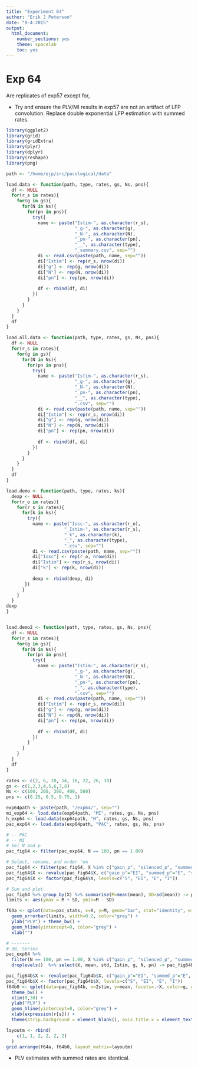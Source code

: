 ```yaml
---
title: "Experiment 64"
author: "Erik J Peterson"
date: "9-4-2015"
output:
  html_document:
    number_sections: yes
    theme: spacelab
    toc: yes
---
```


# Exp 64

Are replicates of exp57 except for,

- Try and ensure the PLV/MI results in exp57 are not an artifact of LFP convolution. Replace double exponential LFP estimation with summed rates.


```r
library(ggplot2)
library(grid)
library(gridExtra)
library(plyr)
library(dplyr)
library(reshape)
library(png)

path <- "/home/ejp/src/pacological/data"

load.data <- function(path, type, rates, gs, Ns, pns){
  df <- NULL
  for(r_s in rates){
    for(g in gs){
      for(N in Ns){
        for(pn in pns){
          try({
            name <- paste("Istim-", as.character(r_s), 
                          "_g-", as.character(g),
                          "_N-", as.character(N),
                          "_pn-", as.character(pn),
                          "__", as.character(type), 
                          "_summary.csv", sep="")
            di <- read.csv(paste(path, name, sep=""))
            di["Istim"] <- rep(r_s, nrow(di))
            di["g"] <- rep(g, nrow(di))
            di["N"] <- rep(N, nrow(di))
            di["pn"] <- rep(pn, nrow(di))
            
            df <- rbind(df, di)  
          })  
        }
      }
    }
  }
  df
}

load.all.data <- function(path, type, rates, gs, Ns, pns){
  df <- NULL
  for(r_s in rates){
    for(g in gs){
      for(N in Ns){
        for(pn in pns){
          try({
            name <- paste("Istim-", as.character(r_s), 
                          "_g-", as.character(g),
                          "_N-", as.character(N),
                          "_pn-", as.character(pn),
                          "__", as.character(type), 
                          ".csv", sep="")
            di <- read.csv(paste(path, name, sep=""))
            di["Istim"] <- rep(r_s, nrow(di))
            di["g"] <- rep(g, nrow(di))
            di["N"] <- rep(N, nrow(di))
            di["pn"] <- rep(pn, nrow(di))
            
            df <- rbind(df, di)  
          })  
        }
      }
    }
  }
  df
}

load.demo <- function(path, type, rates, ks){
  dexp <- NULL
  for(r_o in rates){
    for(r_s in rates){
      for(k in ks){
        try({
          name <- paste("Iosc-", as.character(r_o), 
                      "_Istim-", as.character(r_s), 
                      "_k", as.character(k), 
                      "_", as.character(type), 
                      ".csv", sep="")
          di <- read.csv(paste(path, name, sep=""))
          di["Iosc"] <- rep(r_o, nrow(di))
          di["Istim"] <- rep(r_s, nrow(di))
          di["k"] <- rep(k, nrow(di))
          
          dexp <- rbind(dexp, di)  
       })
      }
    }
  }
dexp
}


load.demo2 <- function(path, type, rates, gs, Ns, pns){
  df <- NULL
  for(r_s in rates){
    for(g in gs){
      for(N in Ns){
        for(pn in pns){
          try({
            name <- paste("Istim-", as.character(r_s), 
                          "_g-", as.character(g),
                          "_N-", as.character(N),
                          "_pn-", as.character(pn),
                          "_", as.character(type), 
                          ".csv", sep="")
            di <- read.csv(paste(path, name, sep=""))
            di["Istim"] <- rep(r_s, nrow(di))
            di["g"] <- rep(g, nrow(di))
            di["N"] <- rep(N, nrow(di))
            di["pn"] <- rep(pn, nrow(di))
            
            df <- rbind(df, di)  
          })  
        }
      }
    }
  }
  df
}
```


```r
rates <- c(2, 6, 10, 14, 18, 22, 26, 30)
gs <- c(1,2,3,4,5,6,7,8)
Ns <- c(100, 200, 300, 400, 500)
pns <- c(0.25, 0.5, 0.75, 1)

exp64path <- paste(path, "/exp64/", sep="")
mi_exp64 <- load.data(exp64path, "MI", rates, gs, Ns, pns)
h_exp64 <- load.data(exp64path, "H", rates, gs, Ns, pns)
pac_exp64 <- load.data(exp64path, "PAC", rates, gs, Ns, pns)
```

```r
# -- PAC
# -- MI
# Sel N and p
pac_fig64 <- filter(pac_exp64, N == 100, pn == 1.00)

# Select, rename, and order 'em
pac_fig64 <- filter(pac_fig64, X %in% c("gain_p", "silenced_p", "summed_p", "stim_p"))
pac_fig64$X <- revalue(pac_fig64$X, c("gain_p"="EI", "summed_p"="E", "silenced_p"="I", "stim_p"="S"))
pac_fig64$X <- factor(pac_fig64$X, levels=c("S", "EI", "E", "I")) 

# Sum and plot
pac_fig64 %>% group_by(X) %>% summarise(M=mean(mean), SD=sd(mean)) -> pac_stats
limits <- aes(ymax = M + SD, ymin=M - SD)

f64a <- qplot(data=pac_stats, x=X, y=M, geom="bar", stat="identity", width=.75) + 
  geom_errorbar(limits, width=0.2, color="grey") + 
  ylab("PLV") + theme_bw() + 
  geom_hline(yintercept=0, color="grey") + 
  xlab("")

# -------
# 3B, Series
pac_exp64 %>% 
  filter(N == 100, pn == 1.00, X %in% c("gain_p", "silenced_p", "summed_p", "stim_p")) %>%
  droplevels()  %>% select(X, mean, std, Istim, g, N, pn) -> pac_fig64b

pac_fig64b$X <- revalue(pac_fig64b$X, c("gain_p"="EI", "summed_p"="E", "silenced_p"="I", "stim_p"="S"))
pac_fig64b$X <- factor(pac_fig64b$X, levels=c("S", "EI", "E", "I"))
f64b0 <- qplot(data=pac_fig64b, x=Istim, y=mean, facets=.~X, color=g, geom="line", group=g) + 
  theme_bw() + 
  xlim(0,30) + 
  ylab("PLV") +
  geom_hline(yintercept=0, color="grey") + 
  xlab(expression(r[s])) +
  theme(strip.background = element_blank(), axis.title.x = element_text(colour = "red"))

layoutm <- rbind(
    c(1, 1, 2, 2, 2, 2)
  )
grid.arrange(f64a, f64b0, layout_matrix=layoutm)
```

* PLV estimates with summed rates are identical.

